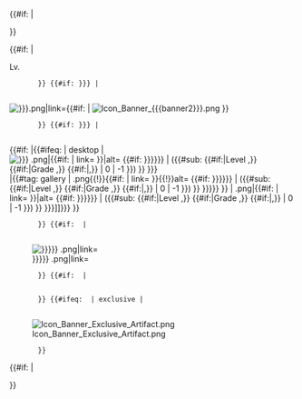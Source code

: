 <noinclude>{{Item|Liberator|type=Weapon|rarity=Epic|grade=5|level=89|banner1=ExWeapon|banner2=Collection|caption=[[Liberator]]}}</noinclude>

<includeonly><!--
-->{{#if: {{{caption|}}} |
<div class="itembox-container {{{container-class|}}}">
}}<!--
--><div class="itembox {{lc: {{{rarity|}}} {{{class|}}} {{{animation|}}} }}"><!--#

	#### Elements of Itembox ####

	#-->{{#if: {{{level|}}} |
		<div class="level" aria-hidden="true"><!--
			--><span class="level-text">Lv.</span><span class="level-number">{{{level}}}</span>
		</div>
		}}<!--#

	#-->{{#if: {{{banner|{{{banner1|}}}}}} |
		<div class="banner" aria-hidden="true"><!--
			-->[[File:Icon Banner {{{banner1|{{{banner}}}}}}.png|link=]]{{#if: {{{banner2|}}} | [[File:Icon Banner {{{banner2}}}.png|link=]] }}
		</div>
		}}<!--#

	#-->{{#if: {{{1|{{{file|}}}}}} |
		<div class="item"><!--
			-->{{#if: {{{smallicon|}}}<!--

				---- smallicon passed; use different markup for desktop and mobile ----

				-->|{{#ifeq: {{IsDesktop}} | desktop<!--
					---- desktop skin ----
					-->|[[File:{{{type|}}} {{{1|}}}.png|{{#if: {{{link|}}} | link={{{link}}} }}|alt={{{alt|<!-- auto-generated alt -->{{{amount|}}} {{{1|}}} {{#if: {{{level|{{{grade|{{{rarity|}}}}}}}}} | ({{#sub: <!--trim whitespace and last comma-->{{#if:{{{level|}}}|Level {{{level}}},}} {{#if:{{{grade|}}}|Grade {{{grade|}}},}} {{#if:{{{rarity|}}}|{{ucfirst:{{{rarity|}}}}},}} | 0 | -1 }}) }} <!-- /auto-generated alt -->}}}]]<!--
					---- mobile skin ----
					-->|{{#tag: gallery | {{{type|}}} {{{1|}}}.png{{!}}{{#if: {{{link|}}} | link={{{link}}} }}{{!}}alt={{{alt|<!-- auto-generated alt -->{{{amount|}}} {{{1|}}} {{#if: {{{level|{{{grade|{{{rarity|}}}}}}}}} | ({{#sub: {{#if:{{{level|}}}|Level {{{level}}},}} {{#if:{{{grade|}}}|Grade {{{grade|}}},}} {{#if:{{{rarity|}}}|{{ucfirst:{{{rarity|}}}}},}} | 0 | -1 }}) }} <!-- /auto-generated alt -->}}}}}<!--
				-->}}<!--

				---- smallicon not passed; use single markup ----

				-->|{{{file|[[File:{{{type|}}} {{{1|}}}.png|{{#if: {{{link|}}} | link={{{link}}} }}|alt={{{alt|<!-- auto-generated alt -->{{{amount|}}} {{{1|}}} {{#if: {{{level|{{{grade|{{{rarity|}}}}}}}}} | ({{#sub: {{#if:{{{level|}}}|Level {{{level}}},}} {{#if:{{{grade|}}}|Grade {{{grade|}}},}} {{#if:{{{rarity|}}}|{{ucfirst:{{{rarity|}}}}},}} | 0 | -1 }}) }} <!-- /auto-generated alt -->}}}]]}}}<!--
			-->}}
		</div>
		}}<!--#

	#-->{{#if: {{{grade|}}} |
		<div class="grade" aria-hidden="true"><!--
			-->[[File:Icon EquipStar {{ucfirst:{{{rarity|}}}}} {{{grade}}}.png|link=]]
		</div>
		}}<!--#

	#-->{{#if: {{{amount|}}} |
		<div class="amount" aria-hidden="true">{{{amount}}}</div>
		}}<!--#

	#-->{{#ifeq: {{lc:{{{rarity|}}}}} | exclusive |
		<div class="exclusive-banner" aria-hidden="true"><!--
			-->[[File:Icon Banner Exclusive Artifact.png|link=]]
		</div>
		}}

</div><!--
-->{{#if: {{{caption|}}} |
<div class="itembox-caption">{{{caption}}}</div>
</div>
}}</includeonly><noinclude>{{Documentation}}</noinclude>